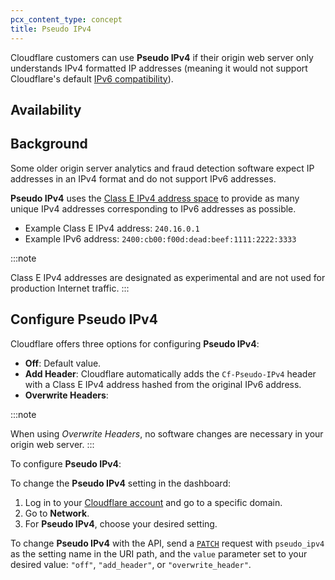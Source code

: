 ```yaml
---
pcx_content_type: concept
title: Pseudo IPv4
---
```



Cloudflare customers can use **Pseudo IPv4** if their origin web server only understands IPv4 formatted IP addresses (meaning it would not support Cloudflare's default [IPv6 compatibility](/network/ipv6-compatibility/)).

## Availability

<FeatureTable id="network.pseudo_ipv4" />

## Background

Some older origin server analytics and fraud detection software expect IP addresses in an IPv4 format and do not support IPv6 addresses.

**Pseudo IPv4** uses the [Class E IPv4 address space](https://tools.ietf.org/html/rfc1112#section-4) to provide as many unique IPv4 addresses corresponding to IPv6 addresses as possible.

- Example Class E IPv4 address: `240.16.0.1`
- Example IPv6 address: `2400:cb00:f00d:dead:beef:1111:2222:3333`

:::note

Class E IPv4 addresses are designated as experimental and are not used
for production Internet traffic.
:::

## Configure Pseudo IPv4

Cloudflare offers three options for configuring **Pseudo IPv4**:

- **Off**: Default value.
- **Add Header**: Cloudflare automatically adds the `Cf-Pseudo-IPv4` header with a Class E IPv4 address hashed from the original IPv6 address.
- **Overwrite Headers**: <Render file="pseudo-ipv4-warning" product="fundamentals" />

:::note

When using _Overwrite Headers_, no software changes are necessary in
your origin web server.
:::

To configure **Pseudo IPv4**:

<Tabs syncKey="dashPlusAPI"> <TabItem label="Dashboard">

To change the **Pseudo IPv4** setting in the dashboard:

1. Log in to your [Cloudflare account](https://dash.cloudflare.com) and go to a specific domain.
2. Go to **Network**.
3. For **Pseudo IPv4**, choose your desired setting.

</TabItem> <TabItem label="API">

To change **Pseudo IPv4** with the API, send a [`PATCH`](/api/resources/zones/subresources/settings/methods/edit/) request with `pseudo_ipv4` as the setting name in the URI path, and the `value` parameter set to your desired value: `"off"`, `"add_header"`, or `"overwrite_header"`.

</TabItem> </Tabs>
